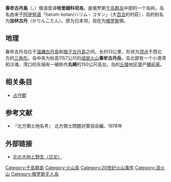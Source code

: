 {{Infobox Islands
| name          = 春牟古丹島
| native name   = Kharimkotan
| image name    = Kharimkotan - ISS005.jpg
| image caption = 卫星图片里的春牟古丹島
| area          = 
| area_km2         =68
| area_sqmi        =
| location      = [[鄂霍茨克海|鄂霍茨克海]]
| coordinates   = {{Coord|49|07|N|154|30|E|}}
| locator map      = 
| locator map size = 
| archipelago   = [[千岛群岛|千岛群岛]]
| country       = 俄羅斯
| highest mount    = 春牟古丹岳
| elevation        = 
| elevation_m      = 1157
| elevation_ft     = 
| population    = 俄羅斯邊境警備隊駐紮
| population as of = 2011年
| ethnic groups =[[愛奴人|愛奴人]]、[[日本人|日本人]]}}

'''春牟古丹島'''（{{lang-rus|Харимкотан|Kharimkotan}}，{{jpn|j=春牟古丹島|hg=はりむこたんとう|rm=Harimukotan tō|f=y}}）俄语音译'''哈里姆科坦岛'''，是俄罗斯[[千岛群岛|千岛群岛]]中部的一个岛屿，岛名由来于[[阿伊努语|阿伊努语]]「harum-kotan/ハリム・コタン」（大[[百合|百合]]的村莊），岛的别名为'''加林古丹'''（かりんこたん）。原为日本领，现在为[[俄罗斯|俄罗斯]]領。

== 地理 ==
春牟古丹岛位于[[温禰古丹島|温禰古丹島]]和[[舍子古丹島|捨子古丹島]]之间，长约13公里，形状为[[頂點_(幾何)|顶点]]于西北方的[[三角形|三角形]]。岛中央为标高1157公尺的[[成层火山|成层火山]]'''春牟古丹岳'''。岛北部有一个小港湾和沙滩，湾口的东端有一被称作'''丸崎'''的150公尺高台。岛的[[丘陵|丘陵]]地区盛产[[樽前草|樽前草]]。

== 相关条目 ==
* [[占守郡|占守郡]]

== 参考文献 ==
{{refbegin}}
* 『北方領土地名考』 北方領土問題对策協会編、1978年
{{refend}}

== 外部链接 ==
* [http://www.htb.co.jp/shizen/archives_071222.html 北の大地と野生（日文）] {{Wayback|url=http://www.htb.co.jp/shizen/archives_071222.html |date=20160622154340 }}

{{千島群島}}

[[Category:千島群島|Category:千島群島]]
[[Category:火山島|Category:火山島]]
[[Category:20世纪火山事件|Category:20世纪火山事件]]
[[Category:活火山|Category:活火山]]
[[Category:俄罗斯无人岛|Category:俄罗斯无人岛]]